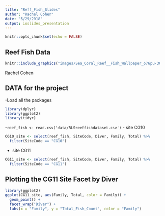```yaml
---
title: "Reff_Fish_Slides"
author: "Rachel Cohen"
date: "5/29/2018"
output: ioslides_presentation
---
```


```r
knitr::opts_chunk$set(echo = FALSE)
```

## Reef Fish Data 
```r
knitr::include_graphics("images/Sea_Coral_Reef__Fish_Wallpaper_o76pu-300x225.jpg")
```
Rachel Cohen

## DATA for the project

-Load all the packages
```r
library(dplyr)
library(ggplot2)
library(tidyr)
```

-```reef_fish <- read.csv('data/RLSreeffishdataset.csv')```
- site CG10
```r
CG10_site <- select(reef_fish, SiteCode, Diver, Family, Total) %>% 
  filter(SiteCode == "CG10")
```
- site CG11
```r
CG11_site <- select(reef_fish, SiteCode, Diver, Family, Total) %>% 
  filter(SiteCode == "CG11") 
```


## Plotting the CG11 Site Facet by Diver

```r
library(ggplot2)
ggplot(CG11_site, aes(Family, Total, color = Family)) + 
  geom_point() +
  facet_wrap("Diver") +
  labs(x = "Family", y = "Total_Fish_Count", color = "Family")
```

